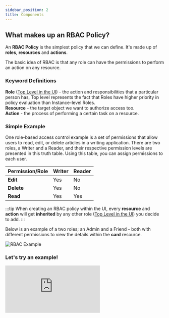 ```yaml
---
sidebar_position: 2
title: Components
---
```


## What makes up an RBAC Policy?

An **RBAC Policy** is the simplest policy that we can define. It's made up of **roles**, **resources** and **actions**.

The basic idea of RBAC is that any role can have the permissions to perform an action on any resource.

### Keyword Definitions

**Role** ([Top Level in the UI](/how-to/build-policies/rbac/components/#keyword-definitions)) - the action and responsibilities that a particular person has,
Top level represents the fact that Roles have higher priority in policy evaluation than Instance-level Roles. <br />
**Resource** - the target object we want to authorize access too.<br />
**Action** - the process of performing a certain task on a resource.

### Simple Example

One role-based access control example is a set of permissions that allow users to read, edit, or
delete articles in a writing application. There are two roles, a Writer and a Reader, and their respective
permission levels are presented in this truth table. Using this table, you can assign permissions to each user.

| Permission/Role | Writer | Reader |
| --------------- | ------ | ------ |
| **Edit**        | Yes    | No     |
| **Delete**      | Yes    | No     |
| **Read**        | Yes    | Yes    |

:::tip
When creating an RBAC policy within the UI, every **resource** and **action** will get **inherited** by any other role ([Top Level in the UI](/how-to/build-policies/rbac/components/#keyword-definitions))
you decide to add.
:::

Below is an example of a two roles; an Admin and a Friend - both with different permissions to view the details within the
**card** resource.

![RBAC Example](/img/updated/rbac/rbac-0.png)

### Let's try an example!

<div className={"arcade-demo-container"}>
    <iframe
        src="https://demo.arcade.software/LdEd97Gi0kNSUGw47P28?embed"
        frameborder="0"
        loading="lazy"
        webkitallowfullscreen
        mozallowfullscreen
        allowfullscreen
        className={"arcade-demo-iframe"}
    ></iframe>
</div>
